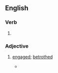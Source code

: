 ==English==

===Verb===
{{head|en|verb form}}

# {{en-past of|affiance}}

===Adjective===
{{en-adj|-}}

# {{lb|en|literary}} [[engaged]]; [[betrothed]]
#* {{quote-journal|en|author=Anthony Quinn|title='The Line of Beauty': The Last Good Summer|work=The New York Times|date=2004-10-31|url=https://www.nytimes.com/2004/10/31/books/review/the-line-of-beauty-the-last-good-summer.html|issn=0362-4331|passage=Their relationship, closeted because Wani is nominally '''affianced''', isn't the only secret they share: Wani has introduced Nick to cocaine, a different line of beauty and emblematic of the perilous gratifications the 1980's have seemingly underwritten.}}
